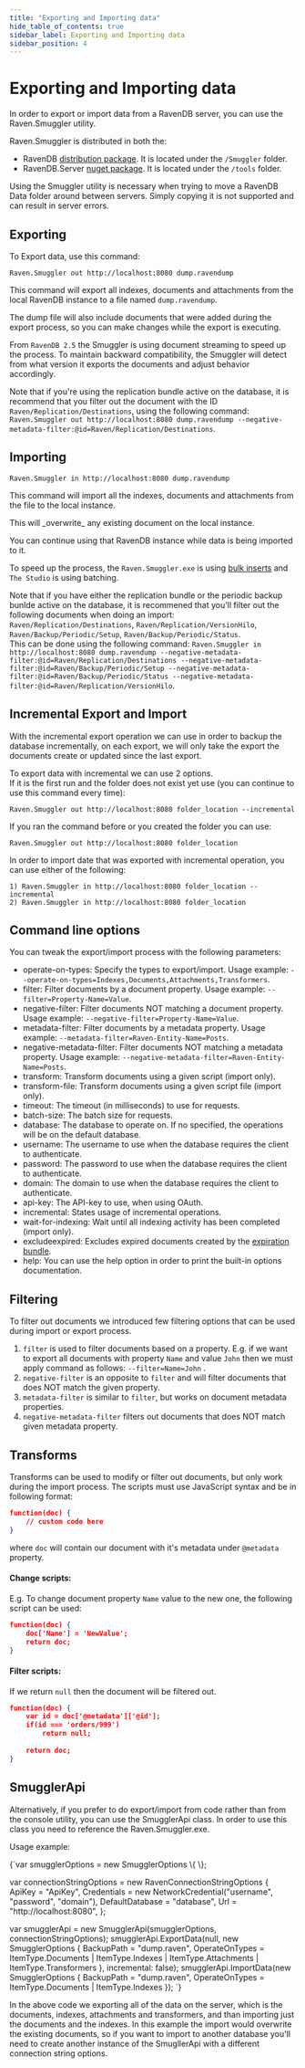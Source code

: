 ```yaml
---
title: "Exporting and Importing data"
hide_table_of_contents: true
sidebar_label: Exporting and Importing data
sidebar_position: 4
---
```



# Exporting and Importing data

In order to export or import data from a RavenDB server, you can use the Raven.Smuggler utility.

Raven.Smuggler is distributed in both the:
- RavenDB [distribution package](https://ravendb.net/download). It is located under the `/Smuggler` folder.
- RavenDB.Server [nuget package](https://www.nuget.org/packages/RavenDB.Server). It is located under the `/tools` folder.

Using the Smuggler utility is necessary when trying to move a RavenDB Data folder around between servers. Simply copying it is not supported and can result in server errors.

## Exporting

To Export data, use this command:

    Raven.Smuggler out http://localhost:8080 dump.ravendump

This command will export all indexes, documents and attachments from the local RavenDB instance to a file named `dump.ravendump`.

The dump file will also include documents that were added during the export process, so you can make changes while the export is executing.

From `RavenDB 2.5` the Smuggler is using document streaming to speed up the process. To maintain backward compatibility, the Smuggler will detect from what version it exports the documents and adjust behavior accordingly.

Note that if you're using the replication bundle active on the database, it is recommend that you filter out the document with the ID `Raven/Replication/Destinations`, using the following command: `Raven.Smuggler out http://localhost:8080 dump.ravendump --negative-metadata-filter:@id=Raven/Replication/Destinations`.

## Importing

    Raven.Smuggler in http://localhost:8080 dump.ravendump

This command will import all the indexes, documents and attachments from the file to the local instance. 

<Admonition type="note" title="Note">
This will _overwrite_ any existing document on the local instance.
</Admonition>

You can continue using that RavenDB instance while data is being imported to it.

To speed up the process, the `Raven.Smuggler.exe` is using [bulk inserts](../../client-api/advanced/bulk-inserts.mdx) and `The Studio` is using batching.

Note that if you have either the replication bundle or the periodic backup bunlde active on the database, it is recommened that you'll filter out the following documents when doing an import: `Raven/Replication/Destinations`, `Raven/Replication/VersionHilo`, `Raven/Backup/Periodic/Setup`, `Raven/Backup/Periodic/Status`.  
This can be done using the following command: `Raven.Smuggler in http://localhost:8080 dump.ravendump --negative-metadata-filter:@id=Raven/Replication/Destinations --negative-metadata-filter:@id=Raven/Backup/Periodic/Setup --negative-metadata-filter:@id=Raven/Backup/Periodic/Status --negative-metadata-filter:@id=Raven/Replication/VersionHilo`.

## Incremental Export and Import
With the incremental export operation we can use in order to backup the database incrementally, on each export, we will only take the export the documents create or updated
since the last export.

To export data with incremental we can use 2 options.  
If it is the first run and the folder does not exist yet use (you can continue to use this command every time):

    Raven.Smuggler out http://localhost:8080 folder_location --incremental

If you ran the command before or you created the folder you can use:

    Raven.Smuggler out http://localhost:8080 folder_location


In order to import date that was exported with incremental operation, you can use either of the following:

    1) Raven.Smuggler in http://localhost:8080 folder_location --incremental
    2) Raven.Smuggler in http://localhost:8080 folder_location

## Command line options

You can tweak the export/import process with the following parameters:

 - operate-on-types: Specify the types to export/import. Usage example: `--operate-on-types=Indexes,Documents,Attachments,Transformers`.
 - filter: Filter documents by a document property. Usage example: `--filter=Property-Name=Value`.
 - negative-filter: Filter documents NOT matching a document property. Usage example: `--negative-filter=Property-Name=Value`.   
 - metadata-filter: Filter documents by a metadata property. Usage example: `--metadata-filter=Raven-Entity-Name=Posts`.
 - negative-metadata-filter: Filter documents NOT matching a metadata property. Usage example: `--negative-metadata-filter=Raven-Entity-Name=Posts`.
 - transform: Transform documents using a given script (import only).   
 - transform-file: Transform documents using a given script file (import only).   
 - timeout: The timeout (in milliseconds) to use for requests.
 - batch-size: The batch size for requests.
 - database: The database to operate on. If no specified, the operations will be on the default database.
 - username: The username to use when the database requires the client to authenticate.
 - password: The password to use when the database requires the client to authenticate.
 - domain: The domain to use when the database requires the client to authenticate.
 - api-key: The API-key to use, when using OAuth.
 - incremental: States usage of incremental operations.
 - wait-for-indexing: Wait until all indexing activity has been completed (import only).
 - excludeexpired: Excludes expired documents created by the [expiration bundle](../extending/bundles/expiration.mdx).    
 - help: You can use the help option in order to print the built-in options documentation.

## Filtering

To filter out documents we introduced few filtering options that can be used during import or export process.

1. `filter` is used to filter documents based on a property. E.g. if we want to export all documents with property `Name` and value `John` then we must apply command as follows: `--filter=Name=John` .   
2. `negative-filter` is an opposite to `filter` and will filter documents that does NOT match the given property.  
3. `metadata-filter` is similar to `filter`, but works on document metadata properties.   
4. `negative-metadata-filter` filters out documents that does NOT match given metadata property.   

## Transforms

Transforms can be used to modify or filter out documents, but only work during the import process. The scripts must use JavaScript syntax and be in following format:   

```json 
function(doc) {
	// custom code here
}
```

where `doc` will contain our document with it's metadata under `@metadata` property.

#### Change scripts:   

E.g. To change document property `Name` value to the new one, the following script can be used:   

```json 
function(doc) {
	doc['Name'] = 'NewValue';
	return doc;
}
```

#### Filter scripts:    

If we return `null` then the document will be filtered out.   

```json 
function(doc) {
	var id = doc['@metadata']['@id'];
	if(id === 'orders/999')
		return null;
	 
	return doc;
}
```

## SmugglerApi

Alternatively, if you prefer to do export/import from code rather than from the console utility, you can use the SmugglerApi class. In order to use this class you need to reference the Raven.Smuggler.exe.

Usage example:

<TabItem value="smuggler-api" label="smuggler-api">
<CodeBlock language="csharp">
{`var smugglerOptions = new SmugglerOptions \{ \};

var connectionStringOptions = new RavenConnectionStringOptions
\{
	ApiKey = "ApiKey",
	Credentials = new NetworkCredential("username", "password", "domain"),
	DefaultDatabase = "database",
	Url = "http://localhost:8080",
\};

var smugglerApi = new SmugglerApi(smugglerOptions, connectionStringOptions);
smugglerApi.ExportData(null, new SmugglerOptions \{ BackupPath = "dump.raven", OperateOnTypes = ItemType.Documents | ItemType.Indexes | ItemType.Attachments | ItemType.Transformers \}, incremental: false);
smugglerApi.ImportData(new SmugglerOptions \{ BackupPath = "dump.raven", OperateOnTypes = ItemType.Documents | ItemType.Indexes \});
`}
</CodeBlock>
</TabItem>

In the above code we exporting all of the data on the server, which is the documents, indexes, attachments and transformers, and than importing just the documents and the indexes. In this example the import would overwrite the existing documents, so if you want to import to another database you'll need to create another instance of the SmugllerApi with a different connection string options.